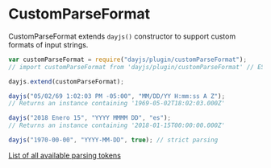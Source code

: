 # CustomParseFormat

CustomParseFormat extends `dayjs()` constructor to support custom formats of input strings.

```javascript
var customParseFormat = require("dayjs/plugin/customParseFormat");
// import customParseFormat from 'dayjs/plugin/customParseFormat' // ES 2015

dayjs.extend(customParseFormat);

dayjs("05/02/69 1:02:03 PM -05:00", "MM/DD/YY H:mm:ss A Z");
// Returns an instance containing '1969-05-02T18:02:03.000Z'

dayjs("2018 Enero 15", "YYYY MMMM DD", "es");
// Returns an instance containing '2018-01-15T00:00:00.000Z'

dayjs("1970-00-00", "YYYY-MM-DD", true); // strict parsing
```

[List of all available parsing tokens](../parse/string-format#list-of-all-available-parsing-tokens)
